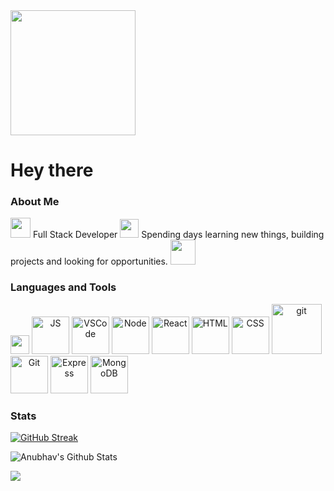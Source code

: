 <Images id="header" align="center">
  <img src="https://media.giphy.com/media/gjrYDwbjnK8x36xZIO/giphy.gif" width="200" />
</Images>

# Hey there

### About Me

<img src="https://github.com/Anmol-Baranwal/Cool-GIFs-For-GitHub/assets/74038190/76036311-c8ea-4247-8bf8-a7077623036c" width="32" />
Full Stack Developer

<img src="https://github.com/Anmol-Baranwal/Cool-GIFs-For-GitHub/assets/74038190/87b72768-3740-4648-b118-c3164ff654cd" width="30" />
Spending days learning new things, building projects and looking for opportunities.

<a href="https://www.linkedin.com/in/anubhav-singh-chandel/">
  <img src="https://user-images.githubusercontent.com/74038190/235294012-0a55e343-37ad-4b0f-924f-c8431d9d2483.gif" width="40" />
</a>

### Languages and Tools
<img src="https://user-images.githubusercontent.com/74038190/212284087-bbe7e430-757e-4901-90bf-4cd2ce3e1852.gif" width="30" />

<Images align="center">
  <img src="https://user-images.githubusercontent.com/74038190/212257454-16e3712e-945a-4ca2-b238-408ad0bf87e6.gif" alt="JS" width="60" />
<img src="https://user-images.githubusercontent.com/74038190/212257465-7ce8d493-cac5-494e-982a-5a9deb852c4b.gif" alt="VSCode" width="60" />
  <img src="https://user-images.githubusercontent.com/74038190/212257460-738ff738-247f-4445-a718-cdd0ca76e2db.gif" alt="Node" width="60" />
  <img src="https://user-images.githubusercontent.com/74038190/212257467-871d32b7-e401-42e8-a166-fcfd7baa4c6b.gif" alt="React" width="60" />
  <img src="https://github.com/Anmol-Baranwal/Cool-GIFs-For-GitHub/assets/74038190/29fd6286-4e7b-4d6c-818f-c4765d5e39a9" alt="HTML" width="60" />
  <img src="https://github.com/Anmol-Baranwal/Cool-GIFs-For-GitHub/assets/74038190/67f477ed-6624-42da-99f0-1a7b1a16eecb" alt="CSS" width="60" />
  <img src="https://user-images.githubusercontent.com/74038190/212281775-b468df30-4edc-4bf8-a4ee-f52e1aaddc86.gif" alt="git" width="80" />
  <img src="https://user-images.githubusercontent.com/74038190/212257468-1e9a91f1-b626-4baa-b15d-5c385dfa7ed2.gif" alt="Git" width="60" />
  <img src="https://github.com/Anmol-Baranwal/Cool-GIFs-For-GitHub/assets/74038190/1a797f46-efe4-41e6-9e75-5303e1bbcbfa" alt="Express" width="60" />
  <img src="https://github.com/Anmol-Baranwal/Cool-GIFs-For-GitHub/assets/74038190/398b19b1-9aae-4c1f-8bc0-d172a2c08d68" alt="MongoDB" width="60" />
</Images>

### Stats

[![GitHub Streak](https://streak-stats.demolab.com?user=AnubhavSinghChandel&theme=synthwave&date_format=j%20M%5B%20Y%5D)](https://git.io/streak-stats)

![Anubhav's Github Stats](https://github-readme-stats.vercel.app/api?username=AnubhavSinghChandel&show_icons=true&theme=synthwave)

<Images>
  <img src="https://user-images.githubusercontent.com/74038190/212744287-14f66c13-5458-40dc-9244-8ff533fc8f4a.gif" />
</Images>
